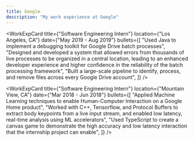```yaml
---
title: Google
description: "My work experience at Google"
---
```


<WorkExpCard
  title={"Software Engineering Intern"}
  location={"Los Angeles, CA"}
  date={"May 2019 - Aug 2019"}
  bullets={[
    "Used Java to implement a debugging toolkit for Google Drive batch processes",
    "Designed and developed a system that allowed errors from thousands of live processes to be organized in a central location, leading to an enhanced developer experience and higher confidence in the reliability of the batch processing framework",
    "Built a large-scale pipeline to identify, process, and remove files across every Google Drive account",
  ]}
/>

<WorkExpCard
  title={"Software Engineering Intern"}
  location={"Mountain View, CA"}
  date={"Mar 2018 - Jun 2018"}
  bullets={[
    "Applied Machine Learning techniques to enable Human-Computer Interaction on a Google Home product",
    "Worked with C++, Tensorflow, and Protocol Buffers to extract body keypoints from a live input stream, and enabled low latency, real-time analysis using ML accelerators",
    "Used TypeScript to create a canvas game to demonstrate the high accuracy and low latency interaction that the internship project can enable",
  ]}
/>
